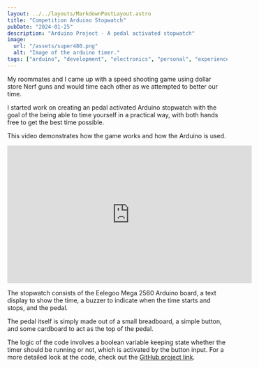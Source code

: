 ```yaml
---
layout: ../../layouts/MarkdownPostLayout.astro
title: "Competition Arduino Stopwatch"
pubDate: "2024-01-25"
description: "Arduino Project - A pedal activated stopwatch"
image:
  url: "/assets/super480.png"
  alt: "Image of the arduino timer."
tags: ["arduino", "development", "electronics", "personal", "experience"]
---
```


My roommates and I came up with a speed shooting game using dollar store Nerf
guns and would time each other as we attempted to better our time.

I started work on creating an pedal activated Arduino stopwatch with the goal of the being able to time yourself in a practical way, with both hands free to get the best time possible.

This video demonstrates how the game works and how the Arduino is used.

<iframe
  width="560"
  height="315"
  src="https://www.youtube.com/embed/C7FN6su1e9I?si=uguFUp6r1p7sBsCZ"
  title="YouTube video player"
  frameborder="0"
  allow="accelerometer; autoplay; clipboard-write; encrypted-media; gyroscope; picture-in-picture; web-share"
  allowfullscreen
></iframe>

The stopwatch consists of the Eelegoo Mega 2560 Arduino board, a text display to show the time, a buzzer to indicate when the time starts and stops, and the pedal.

<ImageImport url='/assets/stopwatch.png' alt='Image of the arduino stopwatch.' />

The pedal itself is simply made out of a small breadboard, a simple button, and some cardboard to act as the top of the pedal.

<ImageImport url='/assets/pedal.png' alt='Image of the pedal.' />

The logic of the code involves a boolean variable keeping state whether the timer should be running or not, which is activated by the button input. For a more detailed look at the code, check out the [GitHub project link](https://github.com/AntoineDujar/super-480a).